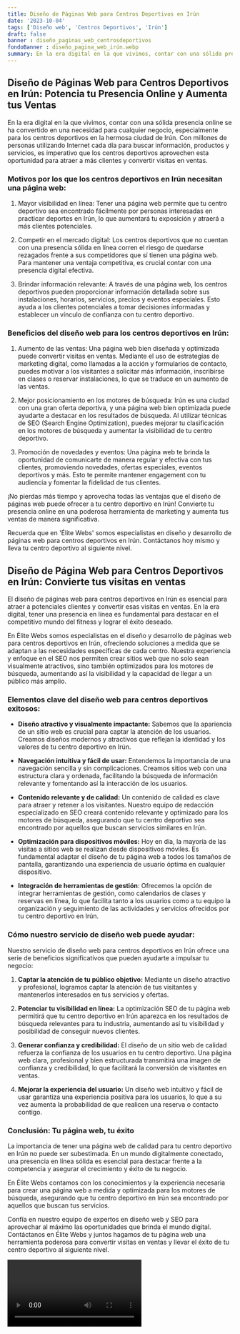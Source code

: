 ```yaml
---
title: Diseño de Páginas Web para Centros Deportivos en Irún
date: '2023-10-04'
tags: ['Diseño web', 'Centros Deportivos', 'Irún']
draft: false
banner : diseño_paginas_web_centrosdeportivos
fondoBanner : diseño_pagina_web_irún.webp
summary: En la era digital en la que vivimos, contar con una sólida presencia online se ha convertido en una necesidad para cualquier negocio, especialmente para los centros deportivos en la hermosa ciudad de Irún. Con millones de personas utilizando Internet cada día para buscar información, productos y servicios, es imperativo que los centros deportivos aprovechen esta oportunidad para atraer a más clientes y convertir visitas en ventas.
---
```


## Diseño de Páginas Web para Centros Deportivos en Irún: Potencia tu Presencia Online y Aumenta tus Ventas

En la era digital en la que vivimos, contar con una sólida presencia online se ha convertido en una necesidad para cualquier negocio, especialmente para los centros deportivos en la hermosa ciudad de Irún. Con millones de personas utilizando Internet cada día para buscar información, productos y servicios, es imperativo que los centros deportivos aprovechen esta oportunidad para atraer a más clientes y convertir visitas en ventas.

### Motivos por los que los centros deportivos en Irún necesitan una página web:

1. Mayor visibilidad en línea: Tener una página web permite que tu centro deportivo sea encontrado fácilmente por personas interesadas en practicar deportes en Irún, lo que aumentará tu exposición y atraerá a más clientes potenciales.

2. Competir en el mercado digital: Los centros deportivos que no cuentan con una presencia sólida en línea corren el riesgo de quedarse rezagados frente a sus competidores que sí tienen una página web. Para mantener una ventaja competitiva, es crucial contar con una presencia digital efectiva.

3. Brindar información relevante: A través de una página web, los centros deportivos pueden proporcionar información detallada sobre sus instalaciones, horarios, servicios, precios y eventos especiales. Esto ayuda a los clientes potenciales a tomar decisiones informadas y establecer un vínculo de confianza con tu centro deportivo.

### Beneficios del diseño web para los centros deportivos en Irún:

1. Aumento de las ventas: Una página web bien diseñada y optimizada puede convertir visitas en ventas. Mediante el uso de estrategias de marketing digital, como llamadas a la acción y formularios de contacto, puedes motivar a los visitantes a solicitar más información, inscribirse en clases o reservar instalaciones, lo que se traduce en un aumento de las ventas.

2. Mejor posicionamiento en los motores de búsqueda: Irún es una ciudad con una gran oferta deportiva, y una página web bien optimizada puede ayudarte a destacar en los resultados de búsqueda. Al utilizar técnicas de SEO (Search Engine Optimization), puedes mejorar tu clasificación en los motores de búsqueda y aumentar la visibilidad de tu centro deportivo.

3. Promoción de novedades y eventos: Una página web te brinda la oportunidad de comunicarte de manera regular y efectiva con tus clientes, promoviendo novedades, ofertas especiales, eventos deportivos y más. Esto te permite mantener engagement con tu audiencia y fomentar la fidelidad de tus clientes.

¡No pierdas más tiempo y aprovecha todas las ventajas que el diseño de páginas web puede ofrecer a tu centro deportivo en Irún! Convierte tu presencia online en una poderosa herramienta de marketing y aumenta tus ventas de manera significativa.

Recuerda que en 'Élite Webs' somos especialistas en diseño y desarrollo de páginas web para centros deportivos en Irún. Contáctanos hoy mismo y lleva tu centro deportivo al siguiente nivel.

<GifSeo />

<Cta />

## Diseño de Página Web para Centros Deportivos en Irún: Convierte tus visitas en ventas

El diseño de páginas web para centros deportivos en Irún es esencial para atraer a potenciales clientes y convertir esas visitas en ventas. En la era digital, tener una presencia en línea es fundamental para destacar en el competitivo mundo del fitness y lograr el éxito deseado.

En Élite Webs somos especialistas en el diseño y desarrollo de páginas web para centros deportivos en Irún, ofreciendo soluciones a medida que se adaptan a las necesidades específicas de cada centro. Nuestra experiencia y enfoque en el SEO nos permiten crear sitios web que no solo sean visualmente atractivos, sino también optimizados para los motores de búsqueda, aumentando así la visibilidad y la capacidad de llegar a un público más amplio.

### Elementos clave del diseño web para centros deportivos exitosos:

- **Diseño atractivo y visualmente impactante:** Sabemos que la apariencia de un sitio web es crucial para captar la atención de los usuarios. Creamos diseños modernos y atractivos que reflejan la identidad y los valores de tu centro deportivo en Irún. 

- **Navegación intuitiva y fácil de usar:** Entendemos la importancia de una navegación sencilla y sin complicaciones. Creamos sitios web con una estructura clara y ordenada, facilitando la búsqueda de información relevante y fomentando así la interacción de los usuarios.

- **Contenido relevante y de calidad:** Un contenido de calidad es clave para atraer y retener a los visitantes. Nuestro equipo de redacción especializado en SEO creará contenido relevante y optimizado para los motores de búsqueda, asegurando que tu centro deportivo sea encontrado por aquellos que buscan servicios similares en Irún.

- **Optimización para dispositivos móviles:** Hoy en día, la mayoría de las visitas a sitios web se realizan desde dispositivos móviles. Es fundamental adaptar el diseño de tu página web a todos los tamaños de pantalla, garantizando una experiencia de usuario óptima en cualquier dispositivo.

- **Integración de herramientas de gestión**: Ofrecemos la opción de integrar herramientas de gestión, como calendarios de clases y reservas en línea, lo que facilita tanto a los usuarios como a tu equipo la organización y seguimiento de las actividades y servicios ofrecidos por tu centro deportivo en Irún.

### Cómo nuestro servicio de diseño web puede ayudar:

Nuestro servicio de diseño web para centros deportivos en Irún ofrece una serie de beneficios significativos que pueden ayudarte a impulsar tu negocio:

1. **Captar la atención de tu público objetivo:** Mediante un diseño atractivo y profesional, logramos captar la atención de tus visitantes y mantenerlos interesados en tus servicios y ofertas.

2. **Potenciar tu visibilidad en línea:** La optimización SEO de tu página web permitirá que tu centro deportivo en Irún aparezca en los resultados de búsqueda relevantes para tu industria, aumentando así tu visibilidad y posibilidad de conseguir nuevos clientes.

3. **Generar confianza y credibilidad:** El diseño de un sitio web de calidad refuerza la confianza de los usuarios en tu centro deportivo. Una página web clara, profesional y bien estructurada transmitirá una imagen de confianza y credibilidad, lo que facilitará la conversión de visitantes en ventas.

4. **Mejorar la experiencia del usuario:** Un diseño web intuitivo y fácil de usar garantiza una experiencia positiva para los usuarios, lo que a su vez aumenta la probabilidad de que realicen una reserva o contacto contigo.

### Conclusión: Tu página web, tu éxito

La importancia de tener una página web de calidad para tu centro deportivo en Irún no puede ser subestimada. En un mundo digitalmente conectado, una presencia en línea sólida es esencial para destacar frente a la competencia y asegurar el crecimiento y éxito de tu negocio.

En Élite Webs contamos con los conocimientos y la experiencia necesaria para crear una página web a medida y optimizada para los motores de búsqueda, asegurando que tu centro deportivo en Irún sea encontrado por aquellos que buscan tus servicios.

Confía en nuestro equipo de expertos en diseño web y SEO para aprovechar al máximo las oportunidades que brinda el mundo digital. Contáctanos en Élite Webs y juntos hagamos de tu página web una herramienta poderosa para convertir visitas en ventas y llevar el éxito de tu centro deportivo al siguiente nivel.

<Video />

<CtaBot job='Centros Deportivos' city='Irún'/>

<Gmaps query='Irún+españa+maps' />